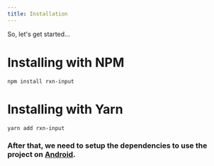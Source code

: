 ---
title: Installation
---

So, let's get started...

# Installing with NPM
```
npm install rxn-input
```

# Installing with Yarn
```
yarn add rxn-input
```

### After that, we need to setup the dependencies to use the project on [Android](docs/v2.0.0/getting-started/setup-android).